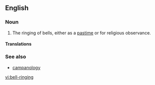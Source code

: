 ==English==

===Noun===
{{en-noun|sg=[[bell]]-[[ringing]]|-}}

# The ringing of bells, either as a [[pastime]] or for religious observance.

====Translations====
{{trans-top|the ringing of bells}}
{{trans-mid}}
{{trans-bottom}}

===See also===
*[[campanology]]

[[vi:bell-ringing]]